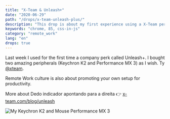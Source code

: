 ```yaml
---
title: "X-Team & Unleash+"
date: "2020-06-29"
path: "/drops/x-team-unleash-plus/"
description: "This drop is about my first experience using a X-Team perk called Unleash+"
keywords: "chrome, 85, css-in-js"
category: "remote_work"
lang: "en"
drops: true
---
```



<Drop>

Last week I used for the first time a company perk called Unleash+. I bought two amazing peripherals (Keychron K2 and Performance MX 3) as I wish. Ty [@xteam](https://twitter.com/xteam).

Remote Work culture is also about promoting your own setup for productivity.

More about Dedo indicador apontando para a direita 👉 [x-team.com/blog/unleash](https://x-team.com/blog/unleash)

![My Keychron K2 and Mouse Performance MX 3](https://pbs.twimg.com/media/EbranjbXsAIMNgA?format=jpg&name=medium)

</Drop>
